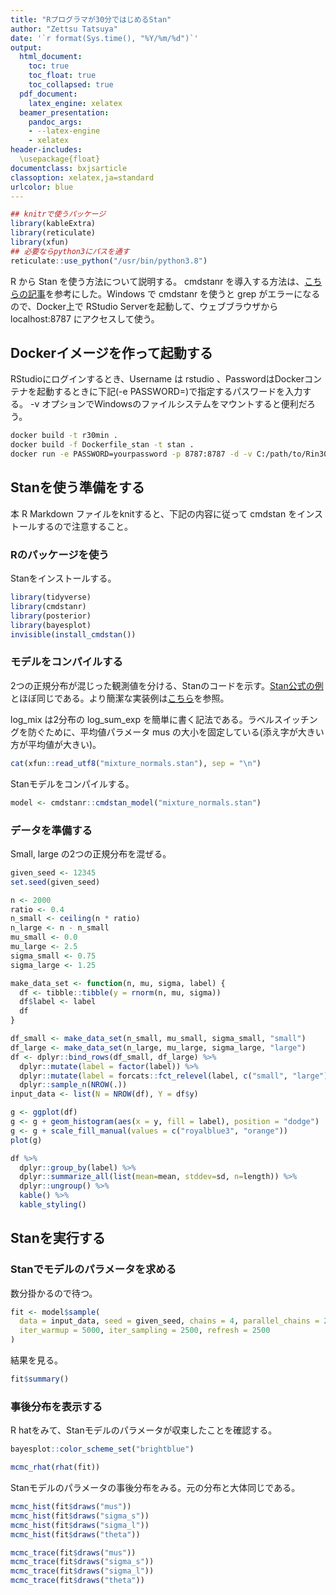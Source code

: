 ```yaml
---
title: "Rプログラマが30分ではじめるStan"
author: "Zettsu Tatsuya"
date: '`r format(Sys.time(), "%Y/%m/%d")`'
output:
  html_document:
    toc: true
    toc_float: true
    toc_collapsed: true
  pdf_document:
    latex_engine: xelatex
  beamer_presentation:
    pandoc_args:
    - --latex-engine
    - xelatex
header-includes:
  \usepackage{float}
documentclass: bxjsarticle
classoption: xelatex,ja=standard
urlcolor: blue
---
```


```r
## knitrで使うパッケージ
library(kableExtra)
library(reticulate)
library(xfun)
## 必要ならpython3にパスを通す
reticulate::use_python("/usr/bin/python3.8")
```

R から Stan を使う方法について説明する。 cmdstanr を導入する方法は、[こちらの記事](https://norimune.net/3609)を参考にした。Windows で cmdstanr を使うと grep がエラーになるので、Docker上で RStudio Serverを起動して、ウェブブラウザから localhost:8787 にアクセスして使う。

## Dockerイメージを作って起動する

RStudioにログインするとき、Username は rstudio 、PasswordはDockerコンテナを起動するときに下記(-e PASSWORD=)で指定するパスワードを入力する。 -v オプションでWindowsのファイルシステムをマウントすると便利だろう。

```bash
docker build -t r30min .
docker build -f Dockerfile_stan -t stan .
docker run -e PASSWORD=yourpassword -p 8787:8787 -d -v C:/path/to/Rin30minutes:/home/rstudio/work -it stan
```

## Stanを使う準備をする

本 R Markdown ファイルをknitすると、下記の内容に従って cmdstan をインストールするので注意すること。

### Rのパッケージを使う

Stanをインストールする。

```r
library(tidyverse)
library(cmdstanr)
library(posterior)
library(bayesplot)
invisible(install_cmdstan())
```

### モデルをコンパイルする

2つの正規分布が混じった観測値を分ける、Stanのコードを示す。[Stan公式の例](https://mc-stan.org/users/documentation/case-studies/identifying_mixture_models.html)とほぼ同じである。より簡潔な実装例は[こちら](https://mc-stan.org/docs/2_27/stan-users-guide/vectorizing-mixtures.html)を参照。

log_mix は2分布の log_sum_exp を簡単に書く記法である。ラベルスイッチングを防ぐために、平均値パラメータ mus の大小を固定している(添え字が大きい方が平均値が大きい)。

```r
cat(xfun::read_utf8("mixture_normals.stan"), sep = "\n")
```

Stanモデルをコンパイルする。

```r
model <- cmdstanr::cmdstan_model("mixture_normals.stan")
```

### データを準備する

Small, large の2つの正規分布を混ぜる。

```r
given_seed <- 12345
set.seed(given_seed)

n <- 2000
ratio <- 0.4
n_small <- ceiling(n * ratio)
n_large <- n - n_small
mu_small <- 0.0
mu_large <- 2.5
sigma_small <- 0.75
sigma_large <- 1.25

make_data_set <- function(n, mu, sigma, label) {
  df <- tibble::tibble(y = rnorm(n, mu, sigma))
  df$label <- label
  df
}

df_small <- make_data_set(n_small, mu_small, sigma_small, "small")
df_large <- make_data_set(n_large, mu_large, sigma_large, "large")
df <- dplyr::bind_rows(df_small, df_large) %>%
  dplyr::mutate(label = factor(label)) %>%
  dplyr::mutate(label = forcats::fct_relevel(label, c("small", "large"))) %>%
  dplyr::sample_n(NROW(.))
input_data <- list(N = NROW(df), Y = df$y)
```

```r
g <- ggplot(df)
g <- g + geom_histogram(aes(x = y, fill = label), position = "dodge")
g <- g + scale_fill_manual(values = c("royalblue3", "orange"))
plot(g)

df %>%
  dplyr::group_by(label) %>%
  dplyr::summarize_all(list(mean=mean, stddev=sd, n=length)) %>%
  dplyr::ungroup() %>%
  kable() %>%
  kable_styling()
```

## Stanを実行する

### Stanでモデルのパラメータを求める

数分掛かるので待つ。

```r
fit <- model$sample(
  data = input_data, seed = given_seed, chains = 4, parallel_chains = 2,
  iter_warmup = 5000, iter_sampling = 2500, refresh = 2500
)
```

結果を見る。

```r
fit$summary()
```

### 事後分布を表示する

R hatをみて、Stanモデルのパラメータが収束したことを確認する。

```r
bayesplot::color_scheme_set("brightblue")
```

```r
mcmc_rhat(rhat(fit))
```

Stanモデルのパラメータの事後分布をみる。元の分布と大体同じである。

```r
mcmc_hist(fit$draws("mus"))
mcmc_hist(fit$draws("sigma_s"))
mcmc_hist(fit$draws("sigma_l"))
mcmc_hist(fit$draws("theta"))

mcmc_trace(fit$draws("mus"))
mcmc_trace(fit$draws("sigma_s"))
mcmc_trace(fit$draws("sigma_l"))
mcmc_trace(fit$draws("theta"))
```
